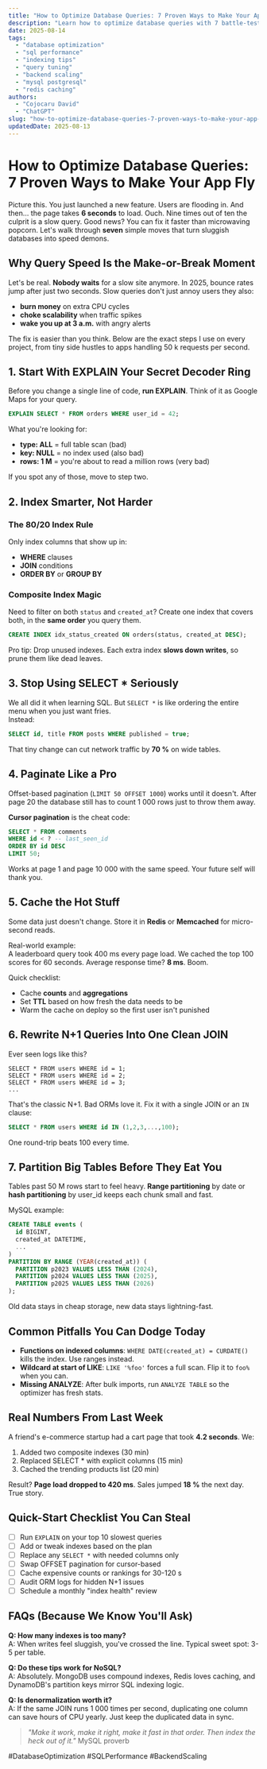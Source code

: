 ```yaml
---
title: "How to Optimize Database Queries: 7 Proven Ways to Make Your App Fly"
description: "Learn how to optimize database queries with 7 battle-tested tricks indexing, EXPLAIN plans, caching, and more to cut load times by 80% today."
date: 2025-08-14
tags:
  - "database optimization"
  - "sql performance"
  - "indexing tips"
  - "query tuning"
  - "backend scaling"
  - "mysql postgresql"
  - "redis caching"
authors:
  - "Cojocaru David"
  - "ChatGPT"
slug: "how-to-optimize-database-queries-7-proven-ways-to-make-your-app-fly"
updatedDate: 2025-08-13
---
```


# How to Optimize Database Queries: 7 Proven Ways to Make Your App Fly

Picture this. You just launched a new feature. Users are flooding in. And then… the page takes **6 seconds** to load. Ouch. Nine times out of ten the culprit is a slow query. Good news? You can fix it faster than microwaving popcorn. Let's walk through **seven** simple moves that turn sluggish databases into speed demons.

## Why Query Speed Is the Make-or-Break Moment

Let's be real. **Nobody waits** for a slow site anymore. In 2025, bounce rates jump after just two seconds. Slow queries don't just annoy users they also:

- **burn money** on extra CPU cycles  
- **choke scalability** when traffic spikes  
- **wake you up at 3 a.m.** with angry alerts  

The fix is easier than you think. Below are the exact steps I use on every project, from tiny side hustles to apps handling 50 k requests per second.

## 1. Start With EXPLAIN Your Secret Decoder Ring

Before you change a single line of code, **run EXPLAIN**. Think of it as Google Maps for your query.

```sql
EXPLAIN SELECT * FROM orders WHERE user_id = 42;
```

What you're looking for:

- **type: ALL** = full table scan (bad)  
- **key: NULL** = no index used (also bad)  
- **rows: 1 M** = you're about to read a million rows (very bad)

If you spot any of those, move to step two.

## 2. Index Smarter, Not Harder

### The 80/20 Index Rule
Only index columns that show up in:

- **WHERE** clauses
- **JOIN** conditions
- **ORDER BY** or **GROUP BY**

### Composite Index Magic
Need to filter on both `status` and `created_at`? Create one index that covers both, in the **same order** you query them.

```sql
CREATE INDEX idx_status_created ON orders(status, created_at DESC);
```

Pro tip: Drop unused indexes. Each extra index **slows down writes**, so prune them like dead leaves.

## 3. Stop Using SELECT * Seriously

We all did it when learning SQL. But `SELECT *` is like ordering the entire menu when you just want fries.  
Instead:

```sql
SELECT id, title FROM posts WHERE published = true;
```

That tiny change can cut network traffic by **70 %** on wide tables.

## 4. Paginate Like a Pro

Offset-based pagination (`LIMIT 50 OFFSET 1000`) works until it doesn't. After page 20 the database still has to count 1 000 rows just to throw them away.

**Cursor pagination** is the cheat code:

```sql
SELECT * FROM comments
WHERE id < ? -- last_seen_id
ORDER BY id DESC
LIMIT 50;
```

Works at page 1 and page 10 000 with the same speed. Your future self will thank you.

## 5. Cache the Hot Stuff

Some data just doesn't change. Store it in **Redis** or **Memcached** for micro-second reads.

Real-world example:  
A leaderboard query took 400 ms every page load. We cached the top 100 scores for 60 seconds. Average response time? **8 ms**. Boom.

Quick checklist:

- Cache **counts** and **aggregations**  
- Set **TTL** based on how fresh the data needs to be  
- Warm the cache on deploy so the first user isn't punished

## 6. Rewrite N+1 Queries Into One Clean JOIN

Ever seen logs like this?

```
SELECT * FROM users WHERE id = 1;
SELECT * FROM users WHERE id = 2;
SELECT * FROM users WHERE id = 3;
...
```

That's the classic N+1. Bad ORMs love it. Fix it with a single JOIN or an `IN` clause:

```sql
SELECT * FROM users WHERE id IN (1,2,3,...,100);
```

One round-trip beats 100 every time.

## 7. Partition Big Tables Before They Eat You

Tables past 50 M rows start to feel heavy. **Range partitioning** by date or **hash partitioning** by user_id keeps each chunk small and fast.

MySQL example:

```sql
CREATE TABLE events (
  id BIGINT,
  created_at DATETIME,
  ...
)
PARTITION BY RANGE (YEAR(created_at)) (
  PARTITION p2023 VALUES LESS THAN (2024),
  PARTITION p2024 VALUES LESS THAN (2025),
  PARTITION p2025 VALUES LESS THAN (2026)
);
```

Old data stays in cheap storage, new data stays lightning-fast.

## Common Pitfalls You Can Dodge Today

- **Functions on indexed columns**: `WHERE DATE(created_at) = CURDATE()` kills the index. Use ranges instead.  
- **Wildcard at start of LIKE**: `LIKE '%foo'` forces a full scan. Flip it to `foo%` when you can.  
- **Missing ANALYZE**: After bulk imports, run `ANALYZE TABLE` so the optimizer has fresh stats.

## Real Numbers From Last Week

A friend's e-commerce startup had a cart page that took **4.2 seconds**. We:

1. Added two composite indexes (30 min)  
2. Replaced SELECT * with explicit columns (15 min)  
3. Cached the trending products list (20 min)  

Result? **Page load dropped to 420 ms**. Sales jumped **18 %** the next day. True story.

## Quick-Start Checklist You Can Steal

- [ ] Run `EXPLAIN` on your top 10 slowest queries  
- [ ] Add or tweak indexes based on the plan  
- [ ] Replace any `SELECT *` with needed columns only  
- [ ] Swap OFFSET pagination for cursor-based  
- [ ] Cache expensive counts or rankings for 30-120 s  
- [ ] Audit ORM logs for hidden N+1 issues  
- [ ] Schedule a monthly "index health" review

## FAQs (Because We Know You'll Ask)

**Q: How many indexes is too many?**  
A: When writes feel sluggish, you've crossed the line. Typical sweet spot: 3-5 per table.

**Q: Do these tips work for NoSQL?**  
A: Absolutely. MongoDB uses compound indexes, Redis loves caching, and DynamoDB's partition keys mirror SQL indexing logic.

**Q: Is denormalization worth it?**  
A: If the same JOIN runs 1 000 times per second, duplicating one column can save hours of CPU yearly. Just keep the duplicated data in sync.

> _"Make it work, make it right, make it fast in that order. Then index the heck out of it."_  MySQL proverb

#DatabaseOptimization #SQLPerformance #BackendScaling